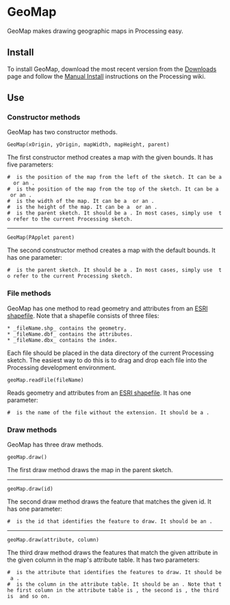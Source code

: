 =GeoMap=

GeoMap makes drawing geographic maps in Processing easy.

==Install==

To install GeoMap, download the most recent version from the [http://code.google.com/p/gicentre-geomap/downloads/list Downloads] page and follow the [http://wiki.processing.org/w/How_to_Install_a_Contributed_Library Manual Install] instructions on the Processing wiki.

==Use==

===Constructor methods===

GeoMap has two constructor methods.

<code language="processing">GeoMap(xOrigin, yOrigin, mapWidth, mapHeight, parent)</code>

The first constructor method creates a map with the given bounds. It has five parameters:

 # {{{xOrigin}}} is the position of the map from the left of the sketch. It can be a {{{float}}} or an {{{int}}}.
 # {{{yOrigin}}} is the position of the map from the top of the sketch. It can be a {{{float}}} or an {{{int}}}.
 # {{{mapWidth}}} is the width of the map. It can be a {{{float}}} or an {{{int}}}.
 # {{{mapHeight}}} is the height of the map. It can be a {{{float}}} or an {{{int}}}.
 # {{{parent}}} is the parent sketch. It should be a {{{PApplet}}}. In most cases, simply use {{{this}}} to refer to the current Processing sketch.

----
<code language="processing">GeoMap(PApplet parent)</code>

The second constructor method creates a map with the default bounds. It has one parameter:

 # {{{parent}}} is the parent sketch. It should be a {{{PApplet}}}. In most cases, simply use {{{this}}} to refer to the current Processing sketch.

===File methods===

GeoMap has one method to read geometry and attributes from an [http://en.wikipedia.org/wiki/Shapefile ESRI shapefile]. Note that a shapefile consists of three files:

 * _fileName.shp_ contains the geometry.
 * _fileName.dbf_ contains the attributes.
 * _fileName.dbx_ contains the index.

Each file should be placed in the data directory of the current Processing sketch. The easiest way to do this is to drag and drop each file into the Processing development environment.

<code language="processing">geoMap.readFile(fileName)</code>

Reads geometry and attributes from an [http://en.wikipedia.org/wiki/Shapefile ESRI shapefile]. It has one parameter:

 # {{{fileName}}} is the name of the file without the extension. It should be a {{{String}}}.

===Draw methods===

GeoMap has three draw methods.

<code language="processing">geoMap.draw()</code>

The first draw method draws the map in the parent sketch.

----
<code language="processing">geoMap.draw(id)</code>

The second draw method draws the feature that matches the given id. It has one parameter:

 # {{{id}}} is the id that identifies the feature to draw. It should be an {{{int}}}.

----
<code language="processing">geoMap.draw(attribute, column)</code>

The third draw method draws the features that match the given attribute in the given column in the map's attribute table. It has two parameters:

 # {{{attribute}}} is the attribute that identifies the features to draw. It should be a {{{String}}}.
 # {{{column}}} is the column in the attribute table. It should be an {{{int}}}. Note that the first column in the attribute table is {{{0}}}, the second is {{{1}}}, the third is {{{2}}} and so on.